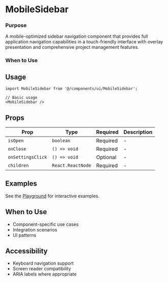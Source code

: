 # MobileSidebar

### Purpose
A mobile-optimized sidebar navigation component that provides full application navigation capabilities in a touch-friendly interface with overlay presentation and comprehensive project management features.
### When to Use

## Usage

```tsx
import MobileSidebar from '@/components/ui/MobileSidebar';

// Basic usage
<MobileSidebar />
```

## Props

| Prop | Type | Required | Description |
|------|------|----------|-------------|
| `isOpen` | `boolean` | Required | - |
| `onClose` | `() => void` | Required | - |
| `onSettingsClick` | `() => void` | Optional | - |
| `children` | `React.ReactNode` | Required | - |

## Examples

See the [Playground](/play) for interactive examples.

## When to Use

- Component-specific use cases
- Integration scenarios
- UI patterns

## Accessibility

- Keyboard navigation support
- Screen reader compatibility
- ARIA labels where appropriate

